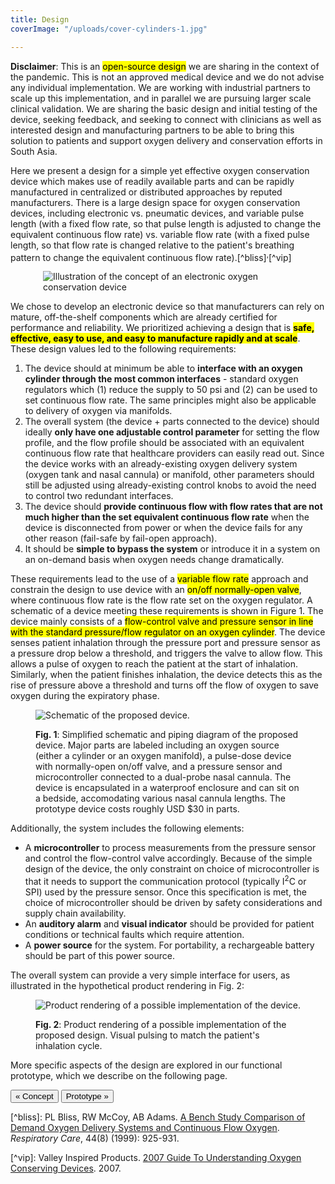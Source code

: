```yaml
---
title: Design
coverImage: "/uploads/cover-cylinders-1.jpg"

---
```


**Disclaimer**: This is an <mark>open-source design</mark> we are sharing in the context of the pandemic. This is not an approved medical device and we do not advise any individual implementation. We are working with industrial partners to scale up this implementation, and in parallel we are pursuing larger scale clinical validation. We are sharing the basic design and initial testing of the device, seeking feedback, and seeking to connect with clinicians as well as interested design and manufacturing partners to be able to bring this solution to patients and support oxygen delivery and conservation efforts in South Asia.

Here we present a design for a simple yet effective oxygen conservation device which makes use of readily available parts and can be rapidly manufactured in centralized or distributed approaches by reputed manufacturers. There is a large design space for oxygen conservation devices, including electronic vs. pneumatic devices, and variable pulse length (with a fixed flow rate, so that pulse length is adjusted to change the equivalent continuous flow rate) vs. variable flow rate (with a fixed pulse length, so that flow rate is changed relative to the patient's breathing pattern to change the equivalent continuous flow rate).\[^bliss\]<sup>,</sup>\[^vip\]

<div style="width: 100%"> <div style="max-width: 400px; margin-left: auto; margin-right: auto">

![Illustration of the concept of an electronic oxygen conservation device](/uploads/diagram-device.png)

</div> </div>

We chose to develop an electronic device so that manufacturers can rely on mature, off-the-shelf components which are already certified for performance and reliability. We prioritized achieving a design that is <mark><b>safe, effective, easy to use, and easy to manufacture rapidly and at scale</b></mark>. These design values led to the following requirements:

1. The device should at minimum be able to <b>interface with an oxygen cylinder through the most common interfaces</b> - standard oxygen regulators which (1) reduce the supply to 50 psi and (2) can be used to set continuous flow rate. The same principles might also be applicable to delivery of oxygen via manifolds.
2. The overall system (the device + parts connected to the device) should ideally <b>only have one adjustable control parameter</b> for setting the flow profile, and the flow profile should be associated with an equivalent continuous flow rate that healthcare providers can easily read out. Since the device works with an already-existing oxygen delivery system (oxygen tank and nasal cannula) or manifold, other parameters should still be adjusted using already-existing control knobs to avoid the need to control two redundant interfaces.
3. The device should <b>provide continuous flow with flow rates that are not much higher than the set equivalent continuous flow rate</b> when the device is disconnected from power or when the device fails for any other reason (fail-safe by fail-open approach).
4. It should be <b>simple to bypass the system</b> or introduce it in a system on an on-demand basis when oxygen needs change dramatically.

These requirements lead to the use of a <mark>variable flow rate</mark> approach and constrain the design to use device with an <mark>on/off normally-open valve</mark>, where continuous flow rate is the flow rate set on the oxygen regulator. A schematic of a device meeting these requirements is shown in Figure 1. The device mainly consists of a <mark>flow-control valve and pressure sensor in line with the standard pressure/flow regulator on an oxygen cylinder</mark>. The device senses patient inhalation through the pressure port and pressure sensor as a pressure drop below a threshold, and triggers the valve to allow flow. This allows a pulse of oxygen to reach the patient at the start of inhalation. Similarly, when the patient finishes inhalation, the device detects this as the rise of pressure above a threshold and turns off the flow of oxygen to save oxygen during the expiratory phase.

<figure>

![Schematic of the proposed device.](/uploads/overall-schematic.jpg)

<figcaption>

**Fig. 1**: Simplified schematic and piping diagram of the proposed device. Major parts are labeled including an oxygen source (either a cylinder or an oxygen manifold), a pulse-dose device with normally-open on/off valve, and a pressure sensor and microcontroller connected to a dual-probe nasal cannula. The device is encapsulated in a waterproof enclosure and can sit on a bedside, accomodating various nasal cannula lengths. The prototype device costs roughly USD $30 in parts.

</figcaption>
</figure>

Additionally, the system includes the following elements:

* A <b>microcontroller</b> to process measurements from the pressure sensor and control the flow-control valve accordingly. Because of the simple design of the device, the only constraint on choice of microcontroller is that it needs to support the communication protocol (typically I<sup>2</sup>C or SPI) used by the pressure sensor. Once this specification is met, the choice of microcontroller should be driven by safety considerations and supply chain availability.
* An <b>auditory alarm</b> and <b>visual indicator</b> should be provided for patient conditions or technical faults which require attention.
* A <b>power source</b> for the system. For portability, a rechargeable battery should be part of this power source.

The overall system can provide a very simple interface for users, as illustrated in the hypothetical product rendering in Fig. 2:

<figure>

![Product rendering of a possible implementation of the device.](/uploads/product-render.gif)

<figcaption>

**Fig. 2**: Product rendering of a possible implementation of the proposed design. Visual pulsing to match the patient's inhalation cycle.

</figcaption>
</figure>

More specific aspects of the design are explored in our functional prototype, which we describe on the following page.

[<Button>« Concept</Button>](concept) [<Button>Prototype »</Button>](prototype)

\[^bliss\]: PL Bliss, RW McCoy, AB Adams. [A Bench Study Comparison of Demand Oxygen Delivery Systems and Continuous Flow Oxygen](https://www.oxypoint.eu/sites/default/files/content-files/TECH%201%20-%20Comparison%20of%20Demand%20Oxygen%20Delivery%20Systems%20and%20Continuous%20Flow%20Oxygen.pdf). _Respiratory Care_, 44(8) (1999): 925-931.

\[^vip\]: Valley Inspired Products. [2007 Guide To Understanding Oxygen Conserving Devices](http://www.inspiredrc.com/images/documents/OCD2007.pdf). 2007.